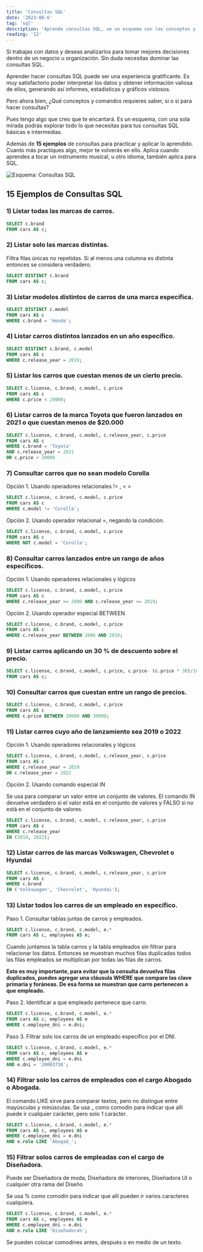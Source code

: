 ```yaml
---
title: 'Consultas SQL'
date: '2023-08-6'
tag: 'sql'
description: 'Aprende consultas SQL, ve un esquema con los conceptos y comandos básicos.'
reading: '12'
---
```


Si trabajas con datos y deseas analizarlos para tomar mejores decisiones dentro de un negocio u organización. Sin duda necesitas dominar las consultas SQL.

Aprender hacer consultas SQL puede ser una experiencia gratificante. Es muy satisfactorio poder interpretar los datos y obtener información valiosa de ellos, generando así informes, estadísticas y gráficos vistosos.

Pero ahora bien, ¿Qué conceptos y comandos requieres saber, si o si para hacer consultas?

Pues tengo algo que creo que te encantará. Es un esquema, con una sola mirada podrás explorar todo lo que necesitas para tus consultas SQL básicas e intermedias.

Además de **15 ejemplos** de consultas para practicar y aplicar lo aprendido. Cuanto más practiques algo, mejor te volverás en ello. Aplica cuando aprendes a tocar un instrumento musical, u otro idioma, también aplica para SQL.

![Esquema: Consultas SQL](https://tizanasoft.com/static/03_CONSULTAS_SQL.png)

## 15 Ejemplos de Consultas SQL

### 1) Listar todas las marcas de carros.

```sql
SELECT c.brand
FROM cars AS c;
```

### 2) Listar solo las marcas distintas.

Filtra filas únicas no repetidas. Si al menos una columna es distinta entonces se considera verdadero.

```sql
SELECT DISTINCT c.brand
FROM cars AS c;
```

### 3) Listar modelos distintos de carros de una marca específica.

```sql
SELECT DISTINCT c.model
FROM cars AS c
WHERE c.brand = 'Honda';
```

### 4) Listar carros distintos lanzados en un año específico.

```sql
SELECT DISTINCT c.brand, c.model
FROM cars AS c
WHERE c.release_year = 2019;
```

### 5) Listar los carros que cuestan menos de un cierto precio.

```sql
SELECT c.license, c.brand, c.model, c.price
FROM cars AS c
WHERE c.price < 20000;
```

### 6) Listar carros de la marca Toyota que fueron lanzados en 2021 o que cuestan menos de $20.000

```sql
SELECT c.license, c.brand, c.model, c.release_year, c.price
FROM cars AS c
WHERE c.brand = 'Toyota'
AND c.release_year = 2021
OR c.price < 20000
```

### 7) Consultar carros que no sean modelo Corolla

Opción 1. Usando operadores relacionales != , < >

```sql
SELECT c.license, c.brand, c.model, c.price
FROM cars AS c
WHERE c.model != 'Corolla';
```

Opción 2. Usando operador relacional =, negando la condición.

```sql
SELECT c.license, c.brand, c.model, c.price
FROM cars AS c
WHERE NOT c.model = 'Corolla';
```

### 8) Consultar carros lanzados entre un rango de años específicos.

Opción 1. Usando operadores relacionales y lógicos

```sql
SELECT c.license, c.brand, c.model, c.price
FROM cars AS c
WHERE c.release_year >= 2006 AND c.release_year <= 2019;
```

Opción 2. Usando operador especial BETWEEN

```sql
SELECT c.license, c.brand, c.model, c.price
FROM cars AS c
WHERE c.release_year BETWEEN 2006 AND 2019;
```

### 9) Listar carros aplicando un 30 % de descuento sobre el precio.

```sql
SELECT c.license, c.brand, c.model, c.price, c.price- (c.price * 30)/100 AS price_with_30_percentage_off
FROM cars AS c;
```

### 10) Consultar carros que cuestan entre un rango de precios.

```sql
SELECT c.license, c.brand, c.model, c.price
FROM cars AS c
WHERE c.price BETWEEN 20000 AND 30000;
```

### 11) Listar carros cuyo año de lanzamiento sea 2019 o 2022

Opción 1. Usando operadores relacionales y lógicos

```sql
SELECT c.license, c.brand, c.model, c.release_year, c.price
FROM cars AS c
WHERE c.release_year = 2019
OR c.release_year = 2022
```

Opción 2. Usando comando especial IN

Se usa para comparar un valor entre un conjunto de valores.
El comando IN devuelve verdadero si el valor está en el conjunto de valores y FALSO si no está en el conjunto de valores.

```sql
SELECT c.license, c.brand, c.model, c.release_year, c.price
FROM cars AS c
WHERE c.release_year
IN (2019, 2022);
```

### 12) Listar carros de las marcas Volkswagen, Chevrolet o Hyundai

```sql
SELECT c.license, c.brand, c.model, c.release_year, c.price
FROM cars AS c
WHERE c.brand
IN ('Volkswagen', 'Chevrolet', 'Hyundai');
```

### 13) Listar todos los carros de un empleado en específico.

Paso 1. Consultar tablas juntas de carros y empleados.

```sql
SELECT c.license, c.brand, c.model, e.*
FROM cars AS c, employees AS e;
```

Cuando juntamos la tabla carros y la tabla empleados sin filtrar para relacionar los datos.
Entonces se muestran muchos filas duplicadas todos las filas empleados se multiplican por todas las filas de carros.

**Esto es muy importante, para evitar que la consulta devuelva filas duplicados, puedes agregar una cláusula WHERE que compare las clave primaria y foráneas. De esa forma se muestran que carro pertenecen a que empleado.**


Paso 2. Identificar a que empleado pertenece que carro.

```sql
SELECT c.license, c.brand, c.model, e.*
FROM cars AS c, employees AS e
WHERE c.employee_dni = e.dni;
```

Paso 3. Filtrar solo los carros de un empleado específico por el DNI.

```sql
SELECT c.license, c.brand, c.model, e.*
FROM cars AS c, employees AS e
WHERE c.employee_dni = e.dni
AND e.dni = '20003738';
```

### 14) Filtrar solo los carros de empleados con el cargo Abogado o Abogada.
El comando LIKE sirve para comparar textos, pero no distingue entre mayúsculas y minúsculas.
Se usa _ como comodín para indicar que allí puede ir cualquier carácter, pero solo 1 carácter.

```sql
SELECT c.license, c.brand, c.model, e.*
FROM cars AS c, employees AS e
WHERE c.employee_dni = e.dni
AND e.role LIKE 'Abogad_';
```

### 15) Filtrar solos carros de empleadas con el cargo de Diseñadora.

Puede ser Diseñadora de moda, Diseñadora de interiores, Diseñadora UI o cualquier otra rama del Diseño

Se usa % como comodín para indicar que allí pueden ir varios caracteres cualquiera.


```sql
SELECT c.license, c.brand, c.model, e.*
FROM cars AS c, employees AS e
WHERE c.employee_dni = e.dni
AND e.role LIKE 'Diseñadora%';
```

Se pueden colocar comodines antes, después o en medio de un texto.
